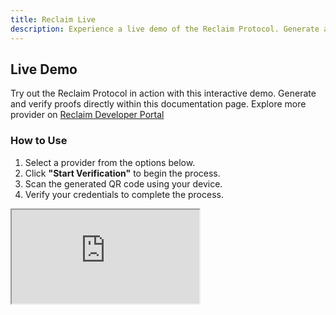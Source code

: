 ```yaml
---
title: Reclaim Live
description: Experience a live demo of the Reclaim Protocol. Generate and verify proofs directly on this page, and explore more providers on the Reclaim Developer Portal.
---
```

## Live Demo

Try out the Reclaim Protocol in action with this interactive demo. Generate and verify proofs directly within this documentation page. Explore more provider on [Reclaim Developer Portal](https://dev.reclaimprotocol.org/)
### How to Use

1. Select a provider from the options below.
2. Click **"Start Verification"** to begin the process.
3. Scan the generated QR code using your device.
4. Verify your credentials to complete the process.

<iframe
  className="w-full h-screen rounded-lg"
  src="https://reclaim-live-demo.vercel.app/"
  title="Reclaim Protocol Live Demo"
  allow="accelerometer; autoplay; clipboard-write; encrypted-media; gyroscope; picture-in-picture"
  allowFullScreen
  style={{ border: 'none' }}
/>

View the full webstie on [Reclaim Live](https://reclaim-live-demo.vercel.app/)